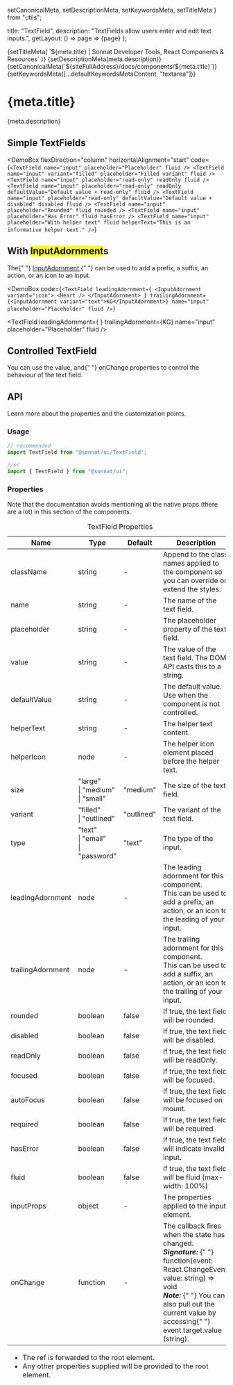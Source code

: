   setCanonicalMeta,
  setDescriptionMeta,
  setKeywordsMeta,
  setTitleMeta
} from "utils";

  title: "TextField",
  description: "TextFields allow users enter and edit text inputs.",
  getLayout: () => page => <WithSidebar>{page}</WithSidebar>
};

<Head>
  {setTitleMeta(
    `${meta.title} | Sonnat Developer Tools, React Components & Resources`
  )}
  {setDescriptionMeta(meta.description)}
  {setCanonicalMeta(`${siteFullAddress}/docs/components/${meta.title}`)}
  {setKeywordsMeta([...defaultKeywordsMetaContent, "textarea"])}
</Head>

<h1>
  <span>{meta.title}</span>
  <AnchorButton anchorId="overview" />
  <PageEditButton href={`pages/docs/components/${meta.title}.mdx`} />
</h1>

<p>{meta.description}</p>

<h2>
  <span>Simple TextFields</span>
  <AnchorButton anchorId="simple-textfields" />
</h2>

<DemoBox
  flexDirection="column"
  horizontalAlignment="start"
  code={`<TextField
  name="input"
  placeholder="Placeholder"
  fluid
/>
<TextField
  name="input"
  variant="filled"
  placeholder="Filled variant"
  fluid
/>
<TextField
  name="input"
  placeholder="read-only"
  readOnly
  fluid
/>
<TextField
  name="input"
  placeholder="read-only"
  readOnly
  defaultValue="Default value + read-only"
  fluid
/>
<TextField
  name="input"
  placeholder="read-only"
  defaultValue="Default value + disabled"
  disabled
  fluid
/>
<TextField
  name="input"
  placeholder="Rounded"
  fluid
  rounded
/>
<TextField
  name="input"
  placeholder="Has Error"
  fluid
  hasError
/>
<TextField
  name="input"
  placeholder="With helper text"
  fluid
  helperText="This is an informative helper text."
/>`}
>
  <TextField
    name="input"
    placeholder="Placeholder"
    fluid
    className="demoSubject"
  />
  <TextField
    name="input"
    variant="filled"
    placeholder="Filled variant"
    fluid
    className="demoSubject"
  />
  <TextField
    name="input"
    placeholder="read-only"
    readOnly
    fluid
    className="demoSubject"
  />
  <TextField
    name="input"
    placeholder="read-only"
    readOnly
    defaultValue="Default value + read-only"
    fluid
    className="demoSubject"
  />
  <TextField
    name="input"
    placeholder="read-only"
    defaultValue="Default value + disabled"
    disabled
    fluid
    className="demoSubject"
  />
  <TextField
    name="input"
    placeholder="Rounded"
    fluid
    rounded
    className="demoSubject"
  />
  <TextField
    name="input"
    placeholder="Has Error"
    fluid
    hasError
    className="demoSubject"
  />
  <TextField
    name="input"
    placeholder="With helper text"
    fluid
    helperText="This is an informative helper text."
    className="demoSubject"
  />
</DemoBox>

<h2>
  <span>
    With <mark>InputAdornment</mark>s
  </span>
  <AnchorButton anchorId="with-inputadornments" />
</h2>

<p>
  The{" "}
  <a
    href="/docs/components/InputAdornment"
    title="InputAdornment documentation"
  >
    InputAdornment
  </a>{" "}
  can be used to add a prefix, a suffix, an action, or an icon to an input.
</p>

<DemoBox
  code={`<TextField
  leadingAdornment={
    <InputAdornment variant="icon">
      <Heart />
    </InputAdornment>
  }
  trailingAdornment={<InputAdornment variant="text">KG</InputAdornment>}
  name="input"
  placeholder="Placeholder"
  fluid
/>`}
>
  <TextField
    leadingAdornment={
      <InputAdornment variant="icon">
        <Heart />
      </InputAdornment>
    }
    trailingAdornment={<InputAdornment variant="text">KG</InputAdornment>}
    name="input"
    placeholder="Placeholder"
    fluid
  />
</DemoBox>

<h2>
  <span>Controlled TextField</span>
  <AnchorButton anchorId="controlled-textfield" />
</h2>

<p>
  You can use the <inlineCode>value</inlineCode>, and{" "}
  <inlineCode>onChange</inlineCode> properties to control the behaviour of the
  text field.
</p>

<TextFieldControlledDemo />

<h2>
  <span>API</span>
  <AnchorButton anchorId="api" />
</h2>

<p>Learn more about the properties and the customization points.</p>

<h3>
  <span>Usage</span>
  <AnchorButton anchorId="usage" />
</h3>

```typescript
// recommended
import TextField from "@sonnat/ui/TextField";

//or
import { TextField } from "@sonnat/ui";
```

<h3>
  <span>Properties</span>
  <AnchorButton anchorId="properties" />
</h3>

<p>
  Note that the documentation avoids mentioning all the native props (there are
  a lot) in this section of the components.
</p>

<table cols={4}>
  <caption>TextField Properties</caption>
  <thead>
    <tr>
      <th>Name</th>
      <th>Type</th>
      <th>Default</th>
      <th>Description</th>
    </tr>
  </thead>
  <tbody>
    <tr>
      <td>className</td>
      <td>string</td>
      <td>-</td>
      <td>
        Append to the class names applied to the component so you can override
        or extend the styles.
      </td>
    </tr>
    <tr>
      <td>name</td>
      <td>string</td>
      <td>-</td>
      <td>The name of the text field.</td>
    </tr>
    <tr>
      <td>placeholder</td>
      <td>string</td>
      <td>-</td>
      <td>
        The <inlineCode>placeholder</inlineCode> property of the text field.
      </td>
    </tr>
    <tr>
      <td>value</td>
      <td>string</td>
      <td>-</td>
      <td>The value of the text field. The DOM API casts this to a string.</td>
    </tr>
    <tr>
      <td>defaultValue</td>
      <td>string</td>
      <td>-</td>
      <td>The default value. Use when the component is not controlled.</td>
    </tr>
    <tr>
      <td>helperText</td>
      <td>string</td>
      <td>-</td>
      <td>The helper text content.</td>
    </tr>
    <tr>
      <td>helperIcon</td>
      <td>node</td>
      <td>-</td>
      <td>The helper icon element placed before the helper text.</td>
    </tr>
    <tr>
      <td>size</td>
      <td>
        "large"
        <br />| "medium"
        <br />| "small"
      </td>
      <td>"medium"</td>
      <td>The size of the text field.</td>
    </tr>
    <tr>
      <td>variant</td>
      <td>
        "filled"
        <br />| "outlined"
      </td>
      <td>"outlined"</td>
      <td>The variant of the text field.</td>
    </tr>
    <tr>
      <td>type</td>
      <td>
        "text"
        <br />| "email"
        <br />| "password"
      </td>
      <td>"text"</td>
      <td>The type of the input.</td>
    </tr>
    <tr>
      <td>leadingAdornment</td>
      <td>node</td>
      <td>-</td>
      <td>
        The leading adornment for this component.
        <br />
        This can be used to add a prefix, an action, or an icon to the leading
        of your input.
      </td>
    </tr>
    <tr>
      <td>trailingAdornment</td>
      <td>node</td>
      <td>-</td>
      <td>
        The trailing adornment for this component.
        <br />
        This can be used to add a suffix, an action, or an icon to the trailing
        of your input.
      </td>
    </tr>
    <tr>
      <td>rounded</td>
      <td>boolean</td>
      <td>false</td>
      <td>
        If <inlineCode>true</inlineCode>, the text field will be rounded.
      </td>
    </tr>
    <tr>
      <td>disabled</td>
      <td>boolean</td>
      <td>false</td>
      <td>
        If <inlineCode>true</inlineCode>, the text field will be disabled.
      </td>
    </tr>
    <tr>
      <td>readOnly</td>
      <td>boolean</td>
      <td>false</td>
      <td>
        If <inlineCode>true</inlineCode>, the text field will be readOnly.
      </td>
    </tr>
    <tr>
      <td>focused</td>
      <td>boolean</td>
      <td>false</td>
      <td>
        If <inlineCode>true</inlineCode>, the text field will be focused.
      </td>
    </tr>
    <tr>
      <td>autoFocus</td>
      <td>boolean</td>
      <td>false</td>
      <td>
        If <inlineCode>true</inlineCode>, the text field will be focused on
        mount.
      </td>
    </tr>
    <tr>
      <td>required</td>
      <td>boolean</td>
      <td>false</td>
      <td>
        If <inlineCode>true</inlineCode>, the text field will be required.
      </td>
    </tr>
    <tr>
      <td>hasError</td>
      <td>boolean</td>
      <td>false</td>
      <td>
        If <inlineCode>true</inlineCode>, the text field will indicate invalid
        input.
      </td>
    </tr>
    <tr>
      <td>fluid</td>
      <td>boolean</td>
      <td>false</td>
      <td>
        If <inlineCode>true</inlineCode>, the text field will be fluid
        (max-width: 100%)
      </td>
    </tr>
    <tr>
      <td>inputProps</td>
      <td>object</td>
      <td>-</td>
      <td>
        The properties applied to the <inlineCode>input</inlineCode> element.
      </td>
    </tr>
    <tr>
      <td>onChange</td>
      <td>function</td>
      <td>-</td>
      <td>
        The callback fires when the state has changed.
        <br />
        <em>
          <strong>Signature:</strong>
        </em>{" "}
        <inlineCode>
          function(event: React.ChangeEvent, value: string) => void
        </inlineCode>
        <br />
        <em>
          <strong>Note:</strong>
        </em>{" "}
        You can also pull out the current value by accessing{" "}
        <inlineCode>event.target.value</inlineCode> (string).
      </td>
    </tr>
  </tbody>
  <tfoot>
    <tr>
      <td colSpan="4">
        <ul>
          <li>
            The <inlineCode>ref</inlineCode> is forwarded to the root element.
          </li>
          <li>
            Any other properties supplied will be provided to the root element.
          </li>
        </ul>
      </td>
    </tr>
  </tfoot>
</table>
